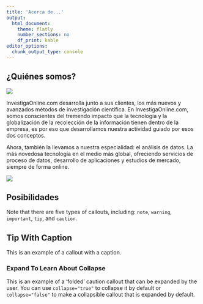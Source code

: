 ```yaml
---
title: 'Acerca de...'
output: 
  html_document: 
    theme: flatly
    number_sections: no
    df_print: kable
editor_options: 
  chunk_output_type: console
---
```


## ¿Quiénes somos?

![](img/logo.png)

InvestigaOnline.com desarrolla junto a sus clientes, los más nuevos y avanzados métodos de investigación científica. En InvestigaOnline.com, somos conscientes del tremendo impacto que la tecnología y la globalización de la recolección de la información tienen dentro de la empresa, es por eso que desarrollamos nuestra actividad guiado por esos dos conceptos.

Ahora, también la llevamos a nuestra especialidad: el análisis de datos. La más novedosa tecnología en el medio más global, ofreciendo servicios de proceso de datos, desarrollo de aplicaciones y estudios de mercado, siempre de forma online.

![](img/banner10.png)

## Posibilidades

::: callout-note
Note that there are five types of callouts, including: `note`, `warning`, `important`, `tip`, and `caution`.
:::

::: callout-caution
## Tip With Caption

This is an example of a callout with a caption.
:::

::: {.callout-tip collapse="true"}
### Expand To Learn About Collapse

This is an example of a 'folded' caution callout that can be expanded by the user. You can use `collapse="true"` to collapse it by default or `collapse="false"` to make a collapsible callout that is expanded by default.
:::
